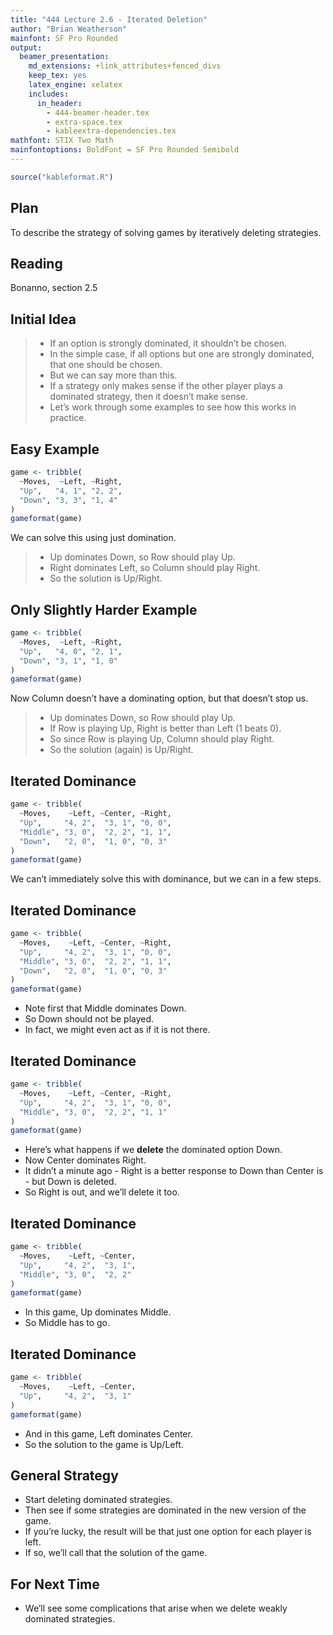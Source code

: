 ```yaml
---
title: "444 Lecture 2.6 - Iterated Deletion"
author: "Brian Weatherson"
mainfont: SF Pro Rounded
output:
  beamer_presentation:
    md_extensions: +link_attributes+fenced_divs
    keep_tex: yes
    latex_engine: xelatex
    includes:
      in_header: 
        - 444-beamer-header.tex
        - extra-space.tex
        - kableextra-dependencies.tex
mathfont: STIX Two Math
mainfontoptions: BoldFont = SF Pro Rounded Semibold
---
```


```r
source("kableformat.R")
```

## Plan

To describe the strategy of solving games by iteratively deleting strategies.

## Reading

Bonanno, section 2.5

## Initial Idea

> - If an option is strongly dominated, it shouldn't be chosen.
> - In the simple case, if all options but one are strongly dominated, that one should be chosen.
> - But we can say more than this.
> - If a strategy only makes sense if the other player plays a dominated strategy, then it doesn't make sense.
> - Let's work through some examples to see how this works in practice.

## Easy Example

```r
game <- tribble(
  ~Moves,  ~Left, ~Right,
  "Up",   "4, 1", "2, 2",
  "Down", "3, 3", "1, 4"
)
gameformat(game)
```

We can solve this using just domination.

> - Up dominates Down, so Row should play Up.
> - Right dominates Left, so Column should play Right.
> - So the solution is Up/Right.

## Only Slightly Harder Example

```r
game <- tribble(
  ~Moves,  ~Left, ~Right,
  "Up",   "4, 0", "2, 1",
  "Down", "3, 1", "1, 0"
)
gameformat(game)
```

Now Column doesn't have a dominating option, but that doesn't stop us.

> - Up dominates Down, so Row should play Up.
> - If Row is playing Up, Right is better than Left (1 beats 0).
> - So since Row is playing Up, Column should play Right.
> - So the solution (again) is Up/Right.

## Iterated Dominance

```r
game <- tribble(
  ~Moves,    ~Left, ~Center, ~Right,
  "Up",     "4, 2",  "3, 1", "0, 0",
  "Middle", "3, 0",  "2, 2", "1, 1",
  "Down",   "2, 0",  "1, 0", "0, 3"
)
gameformat(game)
```

We can't immediately solve this with dominance, but we can in a few steps.

## Iterated Dominance

```r
game <- tribble(
  ~Moves,    ~Left, ~Center, ~Right,
  "Up",     "4, 2",  "3, 1", "0, 0",
  "Middle", "3, 0",  "2, 2", "1, 1",
  "Down",   "2, 0",  "1, 0", "0, 3"
)
gameformat(game)
```

- Note first that Middle dominates Down.
- So Down should not be played.
- In fact, we might even act as if it is not there.

## Iterated Dominance

```r
game <- tribble(
  ~Moves,    ~Left, ~Center, ~Right,
  "Up",     "4, 2",  "3, 1", "0, 0",
  "Middle", "3, 0",  "2, 2", "1, 1"
)
gameformat(game)
```

- Here's what happens if we **delete** the dominated option Down.
- Now Center dominates Right.
- It didn't a minute ago - Right is a better response to Down than Center is - but Down is deleted.
- So Right is out, and we'll delete it too.

## Iterated Dominance

```r
game <- tribble(
  ~Moves,    ~Left, ~Center,
  "Up",     "4, 2",  "3, 1",
  "Middle", "3, 0",  "2, 2"
)
gameformat(game)
```

- In this game, Up dominates Middle.
- So Middle has to go.

## Iterated Dominance

```r
game <- tribble(
  ~Moves,    ~Left, ~Center,
  "Up",     "4, 2",  "3, 1"
)
gameformat(game)
```

- And in this game, Left dominates Center.
- So the solution to the game is Up/Left.

## General Strategy

- Start deleting dominated strategies.
- Then see if some strategies are dominated in the new version of the game.
- If you're lucky, the result will be that just one option for each player is left.
- If so, we'll call that the solution of the game.

## For Next Time

- We'll see some complications that arise when we delete weakly dominated strategies.